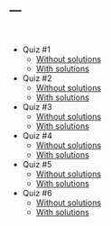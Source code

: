 ---
---

<br>

* Quiz #1 
    + [Without solutions](quizzes/quiz1.pdf)
    + [With solutions](quizzes/quiz1soln.pdf)
* Quiz #2 
    + [Without solutions](quizzes/quiz2.pdf)
    + [With solutions](quizzes/quiz2soln.pdf)
* Quiz #3
    + [Without solutions](quizzes/quiz3.pdf)
    + [With solutions](quizzes/quiz3soln.pdf)
* Quiz #4 
    + [Without solutions](quizzes/quiz4.pdf)
    + [With solutions](quizzes/quiz4soln.pdf)
* Quiz #5 
    + [Without solutions](quizzes/quiz5.pdf)
    + [With solutions](quizzes/quiz5soln.pdf)
* Quiz #6
    + [Without solutions](quizzes/quiz6.pdf)
    + [With solutions](quizzes/quiz6soln.pdf)
